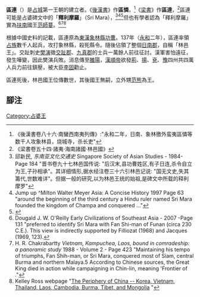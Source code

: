 '''區連'''（{{bd|？||？||}}）是[[占城|占城]]第一王朝的建立者。《[[後漢書|後漢書]]》作'''區憐'''，<ref>《後漢書卷八十六·南蠻西南夷列傳》:"永和二年，日南、象林徼外蛮夷區憐等数千人攻象林县，烧城寺，杀长吏"</ref>《[[梁書|梁書]]》作'''區達'''，<ref>《梁書卷五十四·諸夷·海南諸國·林邑國》</ref>區連可能是占婆碑文中的「'''釋利摩羅'''」（Sri Mara），<ref>邱新民, ''东南亚文化交通史'' Singapore Society of Asian Studies - 1984- Page 184 "晋书卷九十七林邑国传说: "后汉末,县功曹姓区,有子日连,杀令自立为王,子孙相承"。其详细情形,据水经注卷三十六引林邑记说: "国无文史,失其籌代,世数难详"。但据一般的研究,以为林邑王统的始祖,是碑文中所载的释利摩罗"</ref><ref>Jump up ^Milton Walter Meyer Asia: A Concise History 1997 Page 63 "around the beginning of the third century a Hindu ruler named Sri Mara founded the kingdom of Champa and conquered ..."</ref><ref>{{cite web|url=http://www.friesian.com/perigoku.htm#champa|title=The Periphery of China --Korea, Vietnam, Thailand, Laos, Cambodia, Burma, Tibet, and Mongolia|accessdate=2009-07-04|archive-date=2009-05-12|archive-url=https://web.archive.org/web/20090512162426/http://www.friesian.com/perigoku.htm#champa|dead-url=no}}</ref>但也有學者認為「釋利摩羅」實為[[扶南|扶南]]國王[[范師蔓|范師蔓]]。<ref>Dougald J. W. O'Reilly  Early Civilizations of Southeast Asia - 2007 -Page 131 "preferred to identify Sri Mara with Fan Shi-man of Funan (circa 230 C.E.). This view is indirectly supported by Filliozat (1968) and Jacques (1969, 123).</ref><ref>H. R. Chakrabartty ''Vietnam, Kampuchea, Laos, bound in comradeship: a panoramic study '' 1988 - Volume 2 - Page 423 "Maintaining his tempo of triumphs, Fan Shih-man, or Sri Mara, conquered most of Siam, central Burma and northern Malaya.5 According to Chinese sources, the Great King died in action while campaigning in Chin-lin, meaning 'Frontier of ."</ref><ref>Kelley Ross webpage "[http://www.friesian.com/perigoku.htm The Periphery of China -- Korea, Vietnam, Thailand, Laos, Cambodia, Burma, Tibet, and Mongolia] {{Wayback|url=http://www.friesian.com/perigoku.htm |date=20090512162426 }}"</ref>

根據中國史料的記載，區連原為[[東漢|東漢]][[象林縣|象林縣]][[功曹|功曹]]。137年（[[永和_(漢順帝)|永和]]二年），區連率領[[占族|占族]]數千人起兵，攻打象林縣，殺死縣令。隨後佔領了整個[[日南郡|日南郡]]，自稱「林邑王」。交趾刺史[[樊演|樊演]]徵[[交趾郡|交趾郡]]、[[九真郡|九真郡]]的士兵一萬餘人前往征討。漢軍害怕遠征，發生嘩變，因此樊演兵敗。消息傳至[[雒陽|雒陽]]，[[漢順帝|漢順帝]]欲發[[荊州|荊]]、[[揚州|揚]]、[[兗州|兗]]、[[豫州|豫]]四州共四萬人兵力前往鎮壓，被大臣[[李固|李固]]勸止。

區連死後，林邑國王位傳數世，其後國王無嗣，立外甥[[范熊|范熊]]為王。
{{wikisource|後漢書/卷86}}

== 腳注 ==
{{reflist|3}}

{{start box}}
{{s-before|-}}
{{s-title|[[占城|占城國]]國王|137年—？}}
{{s-after|不詳}}
{{end box}}

{{占婆君主}}

[[Category:占婆王|Category:占婆王]]